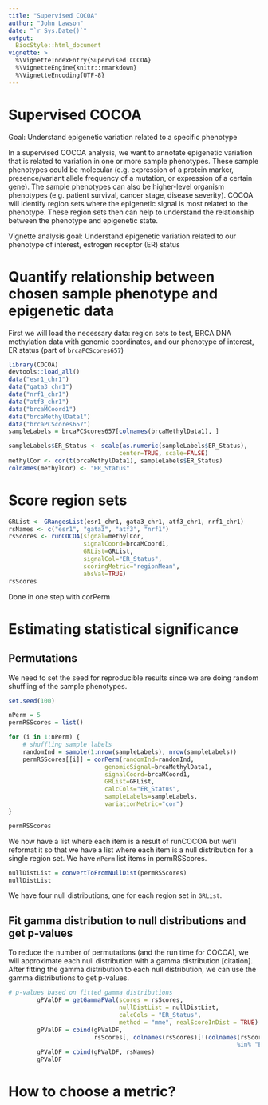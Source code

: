 ```yaml
---
title: "Supervised COCOA"
author: "John Lawson"
date: "`r Sys.Date()`"
output: 
  BiocStyle::html_document
vignette: >
  %\VignetteIndexEntry{Supervised COCOA}
  %\VignetteEngine{knitr::rmarkdown}
  %\VignetteEncoding{UTF-8}
---
```


# Supervised COCOA

Goal: Understand epigenetic variation related to a specific phenotype

In a supervised COCOA analysis, we want to annotate epigenetic variation that is related to variation in one or more sample phenotypes. These sample phenotypes could be molecular (e.g. expression of a protein marker, presence/variant allele frequency of a mutation, or expression of a certain gene). The sample phenotypes can also be higher-level organism phenotypes (e.g. patient survival, cancer stage, disease severity). COCOA will identify region sets where the epigenetic signal is most related to the phenotype. These region sets then can help to understand the relationship between the phenotype and epigenetic state. 

Vignette analysis goal: Understand epigenetic variation related to our phenotype of interest, estrogen receptor (ER) status

# Quantify relationship between chosen sample phenotype and epigenetic data

First we will load the necessary data: region sets to test, BRCA DNA methylation data with genomic coordinates, and our phenotype of interest, ER status (part of `brcaPCScores657`)

```r
library(COCOA)
devtools::load_all()
data("esr1_chr1")
data("gata3_chr1")
data("nrf1_chr1")
data("atf3_chr1")
data("brcaMCoord1")
data("brcaMethylData1")
data("brcaPCScores657")
sampleLabels = brcaPCScores657[colnames(brcaMethylData1), ]
```



```r
sampleLabels$ER_Status <- scale(as.numeric(sampleLabels$ER_Status), 
                               center=TRUE, scale=FALSE)
methylCor <- cor(t(brcaMethylData1), sampleLabels$ER_Status)
colnames(methylCor) <- "ER_Status"
```


# Score region sets

```r
GRList <- GRangesList(esr1_chr1, gata3_chr1, atf3_chr1, nrf1_chr1)
rsNames <- c("esr1", "gata3", "atf3", "nrf1")
rsScores <- runCOCOA(signal=methylCor,
                     signalCoord=brcaMCoord1,
                     GRList=GRList,
                     signalCol="ER_Status",
                     scoringMetric="regionMean",
                     absVal=TRUE)
rsScores
```

Done in one step with corPerm

# Estimating statistical significance


## Permutations

We need to set the seed for reproducible results since we are doing random shuffling of the sample phenotypes.

```r
set.seed(100)

nPerm = 5
permRSScores = list()

for (i in 1:nPerm) {
    # shuffling sample labels
    randomInd = sample(1:nrow(sampleLabels), nrow(sampleLabels))
    permRSScores[[i]] = corPerm(randomInd=randomInd, 
                           genomicSignal=brcaMethylData1, 
                           signalCoord=brcaMCoord1, 
                           GRList=GRList,
                           calcCols="ER_Status", 
                           sampleLabels=sampleLabels, 
                           variationMetric="cor")
}

permRSScores

```

We now have a list where each item is a result of runCOCOA but we'll reformat it so that we have a list where each item is a null distribution for a single region set. We have `nPerm` list items in permRSScores.

```r
nullDistList = convertToFromNullDist(permRSScores)
nullDistList
```

We have four null distributions, one for each region set in `GRList`.

## Fit gamma distribution to null distributions and get p-values

To reduce the number of permutations (and the run time for COCOA), we will approximate each null distribution with a gamma distribution [citation]. After fitting the gamma distribution to each null distribution, we can use the gamma distributions to get p-values. 

```r
# p-values based on fitted gamma distributions
        gPValDF = getGammaPVal(scores = rsScores, 
                               nullDistList = nullDistList, 
                               calcCols = "ER_Status", 
                               method = "mme", realScoreInDist = TRUE)
        gPValDF = cbind(gPValDF, 
                        rsScores[, colnames(rsScores)[!(colnames(rsScores) 
                                                                %in% "ER_Status")]])
        gPValDF = cbind(gPValDF, rsNames)
        gPValDF
```


# How to choose a metric?
    
    